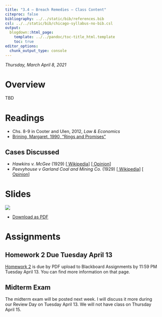 ```yaml
---
title: "3.4 — Breach Remedies — Class Content"
citeproc: false
bibliography: ../../static/bib/references.bib
csl: ../../static/bib/chicago-syllabus-no-bib.csl
output:
  blogdown::html_page:
    template: ../../pandoc/toc-title_html.template
    toc: true
editor_options: 
  chunk_output_type: console
---
```


*Thursday, March April 8, 2021*

# <i class="fas fa-info-circle fa-lg"></i> Overview

TBD

# <i class="fas fa-book-reader fa-lg"></i> Readings

- <i class="fas fa-book"></i> Chs. 8-9 in Cooter and Ulen, 2012, *Law & Economics*
- [<i class="fas fa-file-pdf"></i> Brining, Margaret, 1990, "Rings and Promises"](/readings/Brining-1990.pdf)

## Cases Discussed

- *Hawkins v. McGee* (1929) [[<i class="fab fa-wikipedia-w"></i> Wikipedia](https://en.wikipedia.org/wiki/Hawkins_v._McGee)] [[<i class="fas fa-external-link-square-alt"></i> Opinion](https://casetext.com/case/hawkins-v-mcgee)]
- *Peevyhouse v Garland Coal and Mining Co.* (1929) [[<i class="fab fa-wikipedia-w"></i> Wikipedia](https://en.wikipedia.org/wiki/Peevyhouse_v._Garland_Coal_%26_Mining_Co.)] [[<i class="fas fa-external-link-square-alt"></i> Opinion](https://casetext.com/case/peevyhouse-v-garland-coal-mining-company-1)]

# <i class="fas fa-chalkboard-teacher"></i> Slides

[![](/slides/3.4-slides.png)](/slides/3.4-slides.html)

- [<i class="fas fa-file-pdf"></i> Download as PDF](/slides/3.4-slides.pdf)

# <i class="fas fa-laptop-code"></i> Assignments

## Homework 2 Due Tuesday April 13

[Homework 2](/assignment/02-problem-set) is due by PDF upload to Blackboard Assignments by 11:59 PM Tuesday April 13. You can find more information on that page.

## Midterm Exam

The midterm exam will be posted next week. I will discuss it more during our Review Day on Tuesday April 13. We will not have class on Thursday April 15.